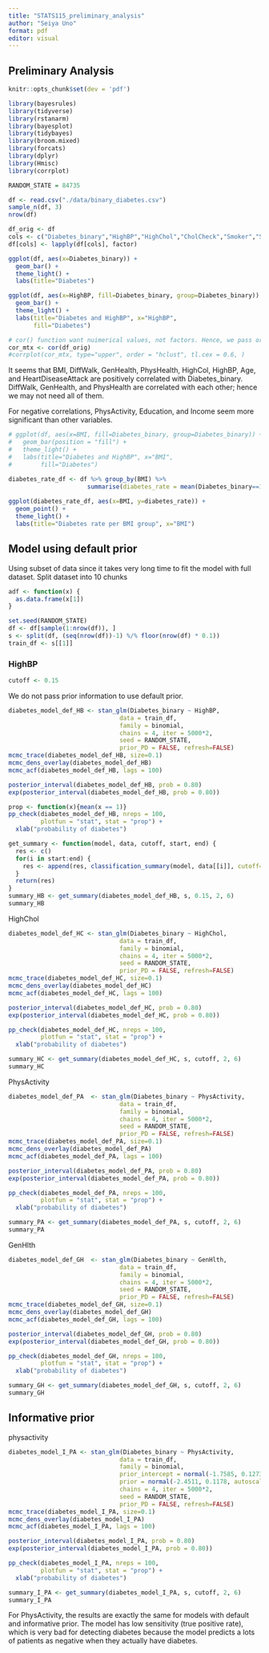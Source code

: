 ```yaml
---
title: "STATS115_preliminary_analysis"
author: "Seiya Uno"
format: pdf
editor: visual
---
```


## Preliminary Analysis
```r
knitr::opts_chunk$set(dev = 'pdf')
```

``` r
library(bayesrules)
library(tidyverse)
library(rstanarm)
library(bayesplot)
library(tidybayes)
library(broom.mixed)
library(forcats)
library(dplyr)
library(Hmisc)
library(corrplot)

RANDOM_STATE = 84735
```

```r
df <- read.csv("./data/binary_diabetes.csv")
sample_n(df, 3)
nrow(df)
```

```r
df_orig <- df
cols <- c("Diabetes_binary","HighBP","HighChol","CholCheck","Smoker","Stroke","HeartDiseaseorAttack","PhysActivity","Fruits","Veggies","HvyAlcoholConsump","AnyHealthcare","NoDocbcCost","DiffWalk","Sex")
df[cols] <- lapply(df[cols], factor) 
```


```r
ggplot(df, aes(x=Diabetes_binary)) +
  geom_bar() +
  theme_light() +
  labs(title="Diabetes")

ggplot(df, aes(x=HighBP, fill=Diabetes_binary, group=Diabetes_binary)) +
  geom_bar() +
  theme_light() +
  labs(title="Diabetes and HighBP", x="HighBP",
       fill="Diabetes")
```

```r
# cor() function want nuimerical values, not factors. Hence, we pass original df here.
cor_mtx <- cor(df_orig)
#corrplot(cor_mtx, type="upper", order = "hclust", tl.cex = 0.6, )
```
It seems that BMI, DiffWalk, GenHealth, PhysHealth, HighCol, HighBP, Age, and HeartDiseaseAttack are positively correlated with Diabetes_binary.  DiffWalk, GenHealth, and PhysHealth are correlated with each other; hence we may not need all of them.

For negative correlations, PhysActivity, Education, and Income seem more significant than other variables.

```r
# ggplot(df, aes(x=BMI, fill=Diabetes_binary, group=Diabetes_binary)) +
#   geom_bar(position = "fill") +
#   theme_light() +
#   labs(title="Diabetes and HighBP", x="BMI",
#        fill="Diabetes")

diabetes_rate_df <- df %>% group_by(BMI) %>% 
                      summarise(diabetes_rate = mean(Diabetes_binary==1))
                      
ggplot(diabetes_rate_df, aes(x=BMI, y=diabetes_rate)) +
  geom_point() +
  theme_light() +
  labs(title="Diabetes rate per BMI group", x="BMI")
```

## Model using default prior
Using subset of data since it takes very long time to fit the model with full dataset.
Split dataset into 10 chunks
```r
adf <- function(x) {
  as.data.frame(x[1])
}

set.seed(RANDOM_STATE)
df <- df[sample(1:nrow(df)), ] 
s <- split(df, (seq(nrow(df))-1) %/% floor(nrow(df) * 0.1)) 
train_df <- s[[1]]
```


### HighBP

```r
cutoff <- 0.15
```

We do not pass prior information to use default prior.
```r
diabetes_model_def_HB <- stan_glm(Diabetes_binary ~ HighBP,
                               data = train_df,
                               family = binomial,
                               chains = 4, iter = 5000*2,
                               seed = RANDOM_STATE,
                               prior_PD = FALSE, refresh=FALSE)
mcmc_trace(diabetes_model_def_HB, size=0.1)
mcmc_dens_overlay(diabetes_model_def_HB)
mcmc_acf(diabetes_model_def_HB, lags = 100)
```



```r
posterior_interval(diabetes_model_def_HB, prob = 0.80)
exp(posterior_interval(diabetes_model_def_HB, prob = 0.80))

prop <- function(x){mean(x == 1)}
pp_check(diabetes_model_def_HB, nreps = 100,
         plotfun = "stat", stat = "prop") + 
  xlab("probability of diabetes")
```
```r
get_summary <- function(model, data, cutoff, start, end) {
  res <- c()
  for(i in start:end) {
    res <- append(res, classification_summary(model, data[[i]], cutoff=cutoff))
  }
  return(res)
}
summary_HB <- get_summary(diabetes_model_def_HB, s, 0.15, 2, 6)
summary_HB
```


HighChol 
```r
diabetes_model_def_HC <- stan_glm(Diabetes_binary ~ HighChol,
                               data = train_df,
                               family = binomial,
                               chains = 4, iter = 5000*2,
                               seed = RANDOM_STATE,
                               prior_PD = FALSE, refresh=FALSE)
mcmc_trace(diabetes_model_def_HC, size=0.1)
mcmc_dens_overlay(diabetes_model_def_HC)
mcmc_acf(diabetes_model_def_HC, lags = 100)
```

```r
posterior_interval(diabetes_model_def_HC, prob = 0.80)
exp(posterior_interval(diabetes_model_def_HC, prob = 0.80))

pp_check(diabetes_model_def_HC, nreps = 100,
         plotfun = "stat", stat = "prop") + 
  xlab("probability of diabetes")
```

```r
summary_HC <- get_summary(diabetes_model_def_HC, s, cutoff, 2, 6)
summary_HC
```

PhysActivity
```r
diabetes_model_def_PA  <- stan_glm(Diabetes_binary ~ PhysActivity,
                               data = train_df,
                               family = binomial,
                               chains = 4, iter = 5000*2,
                               seed = RANDOM_STATE,
                               prior_PD = FALSE, refresh=FALSE)
mcmc_trace(diabetes_model_def_PA, size=0.1)
mcmc_dens_overlay(diabetes_model_def_PA)
mcmc_acf(diabetes_model_def_PA, lags = 100)
```

```r
posterior_interval(diabetes_model_def_PA, prob = 0.80)
exp(posterior_interval(diabetes_model_def_PA, prob = 0.80))

pp_check(diabetes_model_def_PA, nreps = 100,
         plotfun = "stat", stat = "prop") + 
  xlab("probability of diabetes")
```
```r
summary_PA <- get_summary(diabetes_model_def_PA, s, cutoff, 2, 6)
summary_PA
```

GenHlth
```r
diabetes_model_def_GH  <- stan_glm(Diabetes_binary ~ GenHlth,
                               data = train_df,
                               family = binomial,
                               chains = 4, iter = 5000*2,
                               seed = RANDOM_STATE,
                               prior_PD = FALSE, refresh=FALSE)
mcmc_trace(diabetes_model_def_GH, size=0.1)
mcmc_dens_overlay(diabetes_model_def_GH)
mcmc_acf(diabetes_model_def_GH, lags = 100)
```

```r
posterior_interval(diabetes_model_def_GH, prob = 0.80)
exp(posterior_interval(diabetes_model_def_GH, prob = 0.80))

pp_check(diabetes_model_def_GH, nreps = 100,
         plotfun = "stat", stat = "prop") + 
  xlab("probability of diabetes")
```
```r
summary_GH <- get_summary(diabetes_model_def_GH, s, cutoff, 2, 6)
summary_GH
```


## Informative prior
physactivity
```r
diabetes_model_I_PA <- stan_glm(Diabetes_binary ~ PhysActivity,
                               data = train_df,
                               family = binomial,
                               prior_intercept = normal(-1.7585, 0.1273, autoscale = FALSE),
                               prior = normal(-2.4511, 0.1178, autoscale = FALSE),
                               chains = 4, iter = 5000*2,
                               seed = RANDOM_STATE,
                               prior_PD = FALSE, refresh=FALSE)
mcmc_trace(diabetes_model_I_PA, size=0.1)
mcmc_dens_overlay(diabetes_model_I_PA)
mcmc_acf(diabetes_model_I_PA, lags = 100)
```

```r
posterior_interval(diabetes_model_I_PA, prob = 0.80)
exp(posterior_interval(diabetes_model_I_PA, prob = 0.80))

pp_check(diabetes_model_I_PA, nreps = 100,
         plotfun = "stat", stat = "prop") + 
  xlab("probability of diabetes")
```

```r
summary_I_PA <- get_summary(diabetes_model_I_PA, s, cutoff, 2, 6)
summary_I_PA
```
For PhysActivity, the results are exactly the same for models with default and informative prior. The model has low sensitivity (true positive rate), which is very bad for detecting diabetes because the model predicts a lots of patients as negative when they actually have diabetes.

